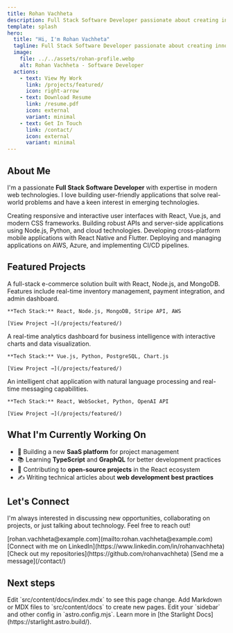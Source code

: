 ```yaml
---
title: Rohan Vachheta
description: Full Stack Software Developer passionate about creating innovative solutions with modern technologies
template: splash
hero:
  title: "Hi, I'm Rohan Vachheta"
  tagline: Full Stack Software Developer passionate about creating innovative solutions with modern technologies. I specialize in building scalable web applications and love exploring new technologies.
  image:
    file: ../../assets/rohan-profile.webp
    alt: Rohan Vachheta - Software Developer
  actions:
    - text: View My Work
      link: /projects/featured/
      icon: right-arrow
    - text: Download Resume
      link: /resume.pdf
      icon: external
      variant: minimal
    - text: Get In Touch
      link: /contact/
      icon: external
      variant: minimal
---
```



## About Me

I'm a passionate **Full Stack Software Developer** with expertise in modern web technologies. I love building user-friendly applications that solve real-world problems and have a keen interest in emerging technologies.

<CardGrid>
  <Card title="💻 Frontend Development" icon="laptop">
    Creating responsive and interactive user interfaces with React, Vue.js, and modern CSS frameworks.
  </Card>
  <Card title="⚙️ Backend Development" icon="server">
    Building robust APIs and server-side applications using Node.js, Python, and cloud technologies.
  </Card>
  <Card title="📱 Mobile Development" icon="mobile">
    Developing cross-platform mobile applications with React Native and Flutter.
  </Card>
  <Card title="☁️ Cloud & DevOps" icon="cloud">
    Deploying and managing applications on AWS, Azure, and implementing CI/CD pipelines.
  </Card>
</CardGrid>

## Featured Projects

<CardGrid>
  <Card title="🚀 E-Commerce Platform" icon="star">
    A full-stack e-commerce solution built with React, Node.js, and MongoDB. Features include real-time inventory management, payment integration, and admin dashboard.
    
    **Tech Stack:** React, Node.js, MongoDB, Stripe API, AWS
    
    [View Project →](/projects/featured/)
  </Card>
  
  <Card title="📊 Analytics Dashboard" icon="chart">
    A real-time analytics dashboard for business intelligence with interactive charts and data visualization.
    
    **Tech Stack:** Vue.js, Python, PostgreSQL, Chart.js
    
    [View Project →](/projects/featured/)
  </Card>
  
  <Card title="🤖 AI Chat Application" icon="chat">
    An intelligent chat application with natural language processing and real-time messaging capabilities.
    
    **Tech Stack:** React, WebSocket, Python, OpenAI API
    
    [View Project →](/projects/featured/)
  </Card>
</CardGrid>

## What I'm Currently Working On

- 🔨 Building a new **SaaS platform** for project management
- 📚 Learning **TypeScript** and **GraphQL** for better development practices
- 🌱 Contributing to **open-source projects** in the React ecosystem
- ✍️ Writing technical articles about **web development best practices**

## Let's Connect

I'm always interested in discussing new opportunities, collaborating on projects, or just talking about technology. Feel free to reach out!

<CardGrid>
  <Card title="📧 Email" icon="email">
    [rohan.vachheta@example.com](mailto:rohan.vachheta@example.com)
  </Card>
  <Card title="💼 LinkedIn" icon="linkedin">
    [Connect with me on LinkedIn](https://www.linkedin.com/in/rohanvachheta)
  </Card>
  <Card title="🐙 GitHub" icon="github">
    [Check out my repositories](https://github.com/rohanvachheta)
  </Card>
  <Card title="💬 Contact Form" icon="chat">
    [Send me a message](/contact/)
  </Card>
</CardGrid>

## Next steps

<CardGrid stagger>
	<Card title="Update content" icon="pencil">
		Edit `src/content/docs/index.mdx` to see this page change.
	</Card>
	<Card title="Add new content" icon="add-document">
		Add Markdown or MDX files to `src/content/docs` to create new pages.
	</Card>
	<Card title="Configure your site" icon="setting">
		Edit your `sidebar` and other config in `astro.config.mjs`.
	</Card>
	<Card title="Read the docs" icon="open-book">
		Learn more in [the Starlight Docs](https://starlight.astro.build/).
	</Card>
</CardGrid>
